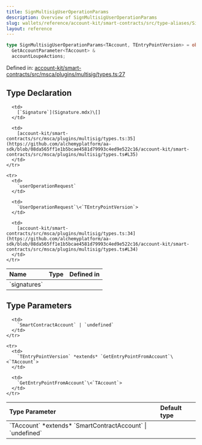 ```yaml
---
title: SignMultisigUserOperationParams
description: Overview of SignMultisigUserOperationParams
slug: wallets/reference/account-kit/smart-contracts/src/type-aliases/SignMultisigUserOperationParams
layout: reference
---
```


```ts
type SignMultisigUserOperationParams<TAccount, TEntryPointVersion> = object &
  GetAccountParameter<TAccount> &
  accountLoupeActions;
```

Defined in: [account-kit/smart-contracts/src/msca/plugins/multisig/types.ts:27](https://github.com/alchemyplatform/aa-sdk/blob/08da565ff1e1b5bcae4581d79993c4ed9e522c16/account-kit/smart-contracts/src/msca/plugins/multisig/types.ts#L27)

## Type Declaration

<table>
  <thead>
    <tr>
      <th align="left">Name</th>
      <th align="left">Type</th>
      <th align="left">Defined in</th>
    </tr>
  </thead>

  <tbody>
    <tr>
      <td>
        `signatures`
      </td>

      <td>
        [`Signature`](Signature.mdx)\[]
      </td>

      <td>
        [account-kit/smart-contracts/src/msca/plugins/multisig/types.ts:35](https://github.com/alchemyplatform/aa-sdk/blob/08da565ff1e1b5bcae4581d79993c4ed9e522c16/account-kit/smart-contracts/src/msca/plugins/multisig/types.ts#L35)
      </td>
    </tr>

    <tr>
      <td>
        `userOperationRequest`
      </td>

      <td>
        `UserOperationRequest`\<`TEntryPointVersion`>
      </td>

      <td>
        [account-kit/smart-contracts/src/msca/plugins/multisig/types.ts:34](https://github.com/alchemyplatform/aa-sdk/blob/08da565ff1e1b5bcae4581d79993c4ed9e522c16/account-kit/smart-contracts/src/msca/plugins/multisig/types.ts#L34)
      </td>
    </tr>

  </tbody>
</table>

## Type Parameters

<table>
  <thead>
    <tr>
      <th align="left">Type Parameter</th>
      <th align="left">Default type</th>
    </tr>
  </thead>

  <tbody>
    <tr>
      <td>
        `TAccount` *extends* `SmartContractAccount` | `undefined`
      </td>

      <td>
        `SmartContractAccount` | `undefined`
      </td>
    </tr>

    <tr>
      <td>
        `TEntryPointVersion` *extends* `GetEntryPointFromAccount`\<`TAccount`>
      </td>

      <td>
        `GetEntryPointFromAccount`\<`TAccount`>
      </td>
    </tr>

  </tbody>
</table>
